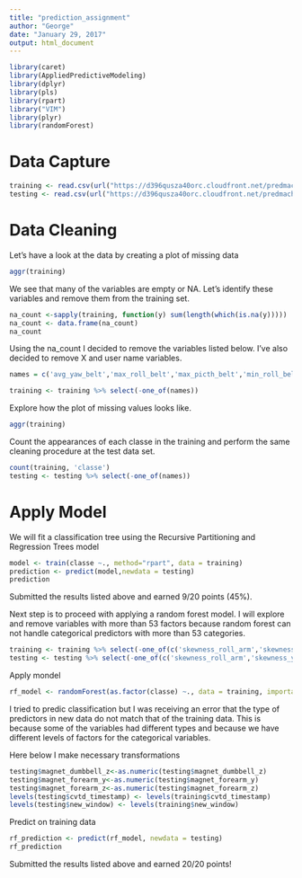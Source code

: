 ```yaml
---
title: "prediction_assignment"
author: "George"
date: "January 29, 2017"
output: html_document
---
```


```r
library(caret)
library(AppliedPredictiveModeling)
library(dplyr)
library(pls)
library(rpart)
library("VIM")
library(plyr)
library(randomForest)
```

# Data Capture

```r
training <- read.csv(url("https://d396qusza40orc.cloudfront.net/predmachlearn/pml-training.csv"))
testing <- read.csv(url("https://d396qusza40orc.cloudfront.net/predmachlearn/pml-testing.csv"))
```

# Data Cleaning
Let's have a look at the data by creating a plot of missing data

```r
aggr(training)
```

We see that many of the variables are empty or NA. Let's identify these variables and remove them from the training set.
```r
na_count <-sapply(training, function(y) sum(length(which(is.na(y)))))
na_count <- data.frame(na_count)
na_count
```

Using the na_count I decided to remove the variables listed below.
I've also decided to remove X and user name variables.

```r
names = c('avg_yaw_belt','max_roll_belt','max_picth_belt','min_roll_belt','min_pitch_belt','amplitude_roll_belt','amplitude_pitch_belt','var_total_accel_belt','avg_roll_belt','stddev_roll_belt','var_roll_belt','avg_pitch_belt','stddev_pitch_belt','var_pitch_belt','stddev_yaw_belt','var_yaw_belt','var_accel_arm','avg_roll_arm','stddev_roll_arm','var_roll_arm','avg_pitch_arm','stddev_pitch_arm','var_pitch_arm','avg_yaw_arm','stddev_yaw_arm','var_yaw_arm','max_roll_arm','max_picth_arm','max_yaw_arm','min_roll_arm','min_pitch_arm','min_yaw_arm','amplitude_roll_arm','amplitude_pitch_arm','amplitude_yaw_arm','max_roll_dumbbell','max_picth_dumbbell','min_roll_dumbbell','min_pitch_dumbbell','amplitude_roll_dumbbell','amplitude_pitch_dumbbell','var_accel_dumbbell','avg_roll_dumbbell','stddev_roll_dumbbell','var_roll_dumbbell','avg_pitch_dumbbell','stddev_pitch_dumbbell','var_pitch_dumbbell','avg_yaw_dumbbell','stddev_yaw_dumbbell','var_yaw_dumbbell','max_roll_forearm','max_picth_forearm','min_roll_forearm','min_pitch_forearm','amplitude_roll_forearm','amplitude_pitch_forearm','var_accel_forearm','avg_roll_forearm','stddev_roll_forearm','var_roll_forearm','avg_pitch_forearm','stddev_pitch_forearm', 'var_pitch_forearm','avg_yaw_forearm','stddev_yaw_forearm','var_yaw_forearm','skewness_pitch_forearm','skewness_yaw_forearm','max_yaw_forearm','min_yaw_forearm','amplitude_yaw_forearm','kurtosis_roll_forearm','kurtosis_picth_forearm','kurtosis_yaw_forearm','skewness_roll_forearm','skewness_yaw_dumbbell','max_yaw_dumbbell','min_yaw_dumbbell','amplitude_yaw_dumbbell','kurtosis_picth_dumbbell','kurtosis_yaw_dumbbell','skewness_roll_dumbbell','skewness_pitch_dumbbell','kurtosis_roll_dumbbell','kurtosis_roll_arm','kurtosis_picth_arm','kurtosis_yaw_arm','skewness_pitch_arm','amplitude_yaw_belt','kurtosis_yaw_belt','skewness_roll_belt','skewness_roll_belt.1','skewness_yaw_belt','max_yaw_belt','min_yaw_belt','kurtosis_roll_belt','kurtosis_picth_belt','X','user_name','skewness_roll_arm','skewness_yaw_arm')

training <- training %>% select(-one_of(names))
```

Explore how the plot of missing values looks like.

```r
aggr(training)
```

Count the appearances of each classe in the training and perform the same cleaning procedure at the test data set.
```r
count(training, 'classe')
testing <- testing %>% select(-one_of(names))
```

# Apply Model
We will fit a classification tree using the Recursive Partitioning and Regression Trees model 

```r
model <- train(classe ~., method="rpart", data = training)
prediction <- predict(model,newdata = testing)
prediction
```

Submitted the results listed above and earned 9/20 points (45%).

Next step is to proceed with applying a random forest model. I will explore and remove variables with more than 53 factors because random forest can not handle categorical predictors with more than 53 categories.

```r
training <- training %>% select(-one_of(c('skewness_roll_arm','skewness_yaw_arm')))
testing <- testing %>% select(-one_of(c('skewness_roll_arm','skewness_yaw_arm','problem_id')))
```

Apply mondel
```r
rf_model <- randomForest(as.factor(classe) ~., data = training, importance=TRUE, ntree=2000)
```

I tried to predic classification but I was receiving an error that the type of predictors in new data do not match that of the training data. This is because some of the variables had different types and because we have different levels of factors for the categorical variables.

Here below I make necessary transformations
```r
testing$magnet_dumbbell_z<-as.numeric(testing$magnet_dumbbell_z)
testing$magnet_forearm_y<-as.numeric(testing$magnet_forearm_y)
testing$magnet_forearm_z<-as.numeric(testing$magnet_forearm_z)
levels(testing$cvtd_timestamp) <- levels(training$cvtd_timestamp)
levels(testing$new_window) <- levels(training$new_window)
```

Predict on training data

```r
rf_prediction <- predict(rf_model, newdata = testing)
rf_prediction
```

Submitted the results listed above and earned 20/20 points!